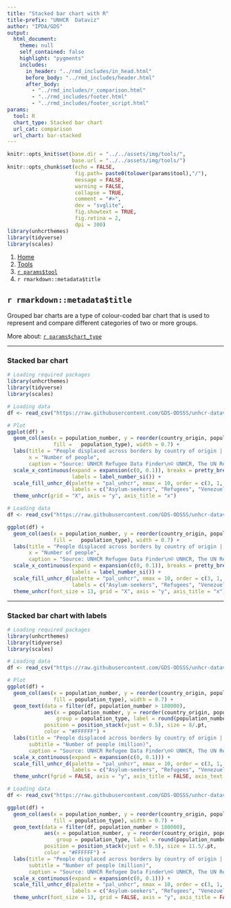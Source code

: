 ```yaml
---
title: "Stacked bar chart with R"
title-prefix: "UNHCR  Dataviz"
author: "IPDA/GDS"
output:
  html_document:
    theme: null
    self_contained: false
    highlight: "pygments"
    includes:
      in_header: "../rmd_includes/in_head.html"
      before_body: "../rmd_includes/header.html"
      after_body:
        - "../rmd_includes/r_comparison.html"
        - "../rmd_includes/footer.html"
        - "../rmd_includes/footer_script.html"
params:
  tool: R
  chart_type: Stacked bar chart
  url_cat: comparison
  url_chart: bar-stacked
---
```


```r
knitr::opts_knit$set(base.dir = "../../assets/img/tools/",
                     base.url = "../../assets/img/tools/")
knitr::opts_chunk$set(echo = FALSE,
                      fig.path= paste0(tolower(params$tool),"/"),
                      message = FALSE,
                      warning = FALSE,
                      collapse = TRUE,
                      comment = "#>",
                      dev = "svglite",
                      fig.showtext = TRUE,
                      fig.retina = 2,
                      dpi = 300)
library(unhcrthemes)
library(tidyverse)
library(scales)
```

<main id="tools" class="container mt-5">

<!-- Breadcrumb is filled automatically with the text from Title and Tool parameter in YAML --> 
<nav aria-label="breadcrumb">
    <ol class="breadcrumb">
        <li class="breadcrumb-item"><a href="/">Home</a></li>
        <li class="breadcrumb-item"><a href="/tools/">Tools</a></li>
        <li class="breadcrumb-item"><a href="/tools/`r tolower(params$tool)`/">`r params$tool`</a></li>
        <li class="breadcrumb-item active" aria-current="page">`r rmarkdown::metadata$title`</li>
    </ol>
</nav>

<!-- Intro header --> 
<div class="my-5 text-center">

## `r rmarkdown::metadata$title`

<div class="row justify-content-center">
<div class="col-lg-8">

<!-- Only text to change below, the rest comes from the YAML --> 
Grouped bar charts are a type of colour-coded bar chart that is used to represent and compare different categories of two or more groups.

More about: <a href="/chart_gallery/`r params$url_cat`.html#`r params$url_chart`">`r params$chart_type`</a>

</div>
</div>
</div>


----

<!-- Beginning of section, should be preceded by hr (----) --> 
<section class="my-5">

### Stacked bar chart

<div class="row">

<!-- First column for large screen --> 
<div class="col-lg-6">

```r
# Loading required packages
library(unhcrthemes)
library(tidyverse)
library(scales)

# Loading data
df <- read_csv("https://raw.githubusercontent.com/GDS-ODSSS/unhcr-dataviz-platform/master/data/comparison/bar_stacked.csv")

# Plot
ggplot(df) +
  geom_col(aes(x = population_number, y = reorder(country_origin, population_number),
               fill = 	population_type), width = 0.7) +
  labs(title = "People displaced across borders by country of origin | 2021",
       x = "Number of people",
       caption = "Source: UNHCR Refugee Data Finder\n© UNHCR, The UN Refugee Agency") +
  scale_x_continuous(expand = expansion(c(0, 0.1)), breaks = pretty_breaks(n = 7),
                     labels = label_number_si()) +
  scale_fill_unhcr_d(palette = "pal_unhcr", nmax = 10, order = c(3, 1, 9),
                     labels = c("Asylum-seekers", "Refugees", "Venezuelans displaced abroad")) +
  theme_unhcr(grid = "X", axis = "y", axis_title = "x")
```

</div>
<!-- End First column --->

<!-- Second column for large screen --> 
<div class="col-lg-6">


```r
# Loading data
df <- read_csv("https://raw.githubusercontent.com/GDS-ODSSS/unhcr-dataviz-platform/master/data/comparison/bar_stacked.csv")

ggplot(df) +
  geom_col(aes(x = population_number, y = reorder(country_origin, population_number),
               fill = 	population_type), width = 0.7) +
  labs(title = "People displaced across borders by country of origin | 2021",
       x = "Number of people",
       caption = "Source: UNHCR Refugee Data Finder\n© UNHCR, The UN Refugee Agency") +
  scale_x_continuous(expand = expansion(c(0, 0.1)), breaks = pretty_breaks(n = 7),
                     labels = label_number_si()) +
  scale_fill_unhcr_d(palette = "pal_unhcr", nmax = 10, order = c(3, 1, 9),
                     labels = c("Asylum-seekers", "Refugees", "Venezuelans displaced abroad")) +
  theme_unhcr(font_size = 13, grid = "X", axis = "y", axis_title = "x")
```

</div>
<!-- End Second column --->

</div>
</section>
<!-- End of section --->

----

<!-- Beginning of section, should be preceded by hr (----) --> 
<section class="my-5">

### Stacked bar chart with labels

<div class="row">

<!-- First column for large screen --> 
<div class="col-lg-6">

```r
# Loading required packages
library(unhcrthemes)
library(tidyverse)
library(scales)

# Loading data
df <- read_csv("https://raw.githubusercontent.com/GDS-ODSSS/unhcr-dataviz-platform/master/data/comparison/bar_stacked.csv")

# Plot
ggplot(df) +
  geom_col(aes(x = population_number, y = reorder(country_origin, population_number),
               fill = population_type), width = 0.7) +
  geom_text(data = filter(df, population_number > 180000),
            aes(x = population_number, y = reorder(country_origin, population_number),
                group = population_type, label = round(population_number / 1e6, 1)),
            position = position_stack(vjust = 0.5), size = 8/.pt,
            color = "#FFFFFF") +
  labs(title = "People displaced across borders by country of origin | 2021",
       subtitle = "Number of people (million)",
       caption = "Source: UNHCR Refugee Data Finder\n© UNHCR, The UN Refugee Agency") +
  scale_x_continuous(expand = expansion(c(0, 0.1))) +
  scale_fill_unhcr_d(palette = "pal_unhcr", nmax = 10, order = c(3, 1, 9),
                     labels = c("Asylum-seekers", "Refugees", "Venezuelans displaced abroad")) +
  theme_unhcr(fgrid = FALSE, axis = "y", axis_title = FALSE, axis_text = "y")
```

</div>
<!-- End First column --->

<!-- Second column for large screen --> 
<div class="col-lg-6">


```r
# Loading data
df <- read_csv("https://raw.githubusercontent.com/GDS-ODSSS/unhcr-dataviz-platform/master/data/comparison/bar_stacked.csv")

ggplot(df) +
  geom_col(aes(x = population_number, y = reorder(country_origin, population_number),
               fill = population_type), width = 0.7) +
  geom_text(data = filter(df, population_number > 180000),
            aes(x = population_number, y = reorder(country_origin, population_number),
                group = population_type, label = round(population_number / 1e6, 1)),
            position = position_stack(vjust = 0.5), size = 11.5/.pt,
            color = "#FFFFFF") +
  labs(title = "People displaced across borders by country of origin | 2021",
       subtitle = "Number of people (million)",
       caption = "Source: UNHCR Refugee Data Finder\n© UNHCR, The UN Refugee Agency") +
  scale_x_continuous(expand = expansion(c(0, 0.1))) +
  scale_fill_unhcr_d(palette = "pal_unhcr", nmax = 10, order = c(3, 1, 9),
                     labels = c("Asylum-seekers", "Refugees", "Venezuelans displaced abroad")) +
  theme_unhcr(font_size = 13, grid = FALSE, axis = "y", axis_title = FALSE, axis_text = "y")
```

</div>
<!-- End Second column --->

</div>
</section>
<!-- End of section --->

<!-- To add sections just copy the whole code between the above section tag --->

</main>
